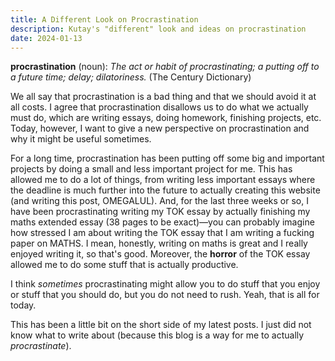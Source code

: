 ```yaml
---
title: A Different Look on Procrastination
description: Kutay's "different" look and ideas on procrastination
date: 2024-01-13
---
```

**procrastination** (noun): *The act or habit of procrastinating; a putting off to a future time; delay; dilatoriness.* (The Century Dictionary)


We all say that procrastination is a bad thing and that we should avoid it at all costs. I agree that procrastination disallows us to do what we actually must do, which are writing essays, doing homework, finishing projects, etc. Today, however, I want to give a new perspective on procrastination and why it might be useful sometimes.

For a long time, procrastination has been putting off some big and important projects by doing a small and less important project for me. This has allowed me to do a lot of things, from writing less important essays where the deadline is much further into the future to actually creating this website (and writing this post, OMEGALUL). And, for the last three weeks or so, I have been procrastinating writing my TOK essay by actually finishing my maths extended essay (38 pages to be exact)—you can probably imagine how stressed I am about writing the TOK essay that I am writing a fucking paper on MATHS. I mean, honestly, writing on maths is great and I really enjoyed writing it, so that's good. Moreover, the **horror** of the TOK essay allowed me to do some stuff that is actually productive.

I think _sometimes_ procrastinating might allow you to do stuff that you enjoy or stuff that you should do, but you do not need to rush. Yeah, that is all for today.

This has been a little bit on the short side of my latest posts. I just did not know what to write about (because this blog is a way for me to actually _procrastinate_).